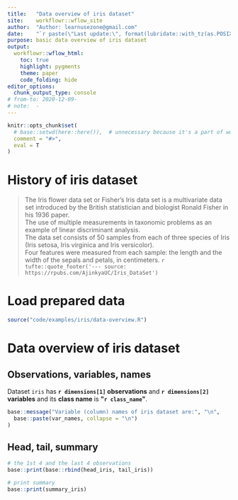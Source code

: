 ```yaml
---
title:   "Data overview of iris dataset"
site:    workflowr::wflow_site
author:  "Author: learnusezone@gmail.com"
date:    "`r paste(\"Last update:\", format(lubridate::with_tz(as.POSIXct(Sys.time()) + 7200, tzone = \"GMT\"), \"%Y-%m-%d %H:%M GMT+2\"))`"
purpose: basic data overview of iris dataset
output:
  workflowr::wflow_html:
    toc: true
    highlight: pygments
    theme: paper
    code_folding: hide
editor_options:
  chunk_output_type: console
# from-to: 2020-12-09-
# note:  -
---
```


```r
knitr::opts_chunk$set(
  # base::setwd(here::here()),  # unnecessary because it's a part of workflowrsubdirs::build_htmls()
  comment = "#>",
  eval = T
)
```


# History of iris dataset
> The Iris flower data set or Fisher’s Iris data set is a multivariate data set introduced by
the British statistician and biologist Ronald Fisher in his 1936 paper. \
The use of multiple measurements in taxonomic problems as an example of linear discriminant analysis. \
The data set consists of 50 samples from each of three species of
Iris (Iris setosa, Iris virginica and Iris versicolor). \
Four features were measured from each sample: the length and
the width of the sepals and petals, in centimeters.
> `r tufte::quote_footer('--- source: https://rpubs.com/AjinkyaUC/Iris_DataSet')`


# Load prepared data
```r
source("code/examples/iris/data-overview.R")
```


# Data overview of iris dataset
## Observations, variables, names
Dataset `iris` has **`r dimensions[1]` observations**
and **`r dimensions[2]` variables**
and its **class name** is **\"`r class_name`\"**.

```r
base::message("Variable (column) names of iris dataset are:", "\n",
  base::paste(var_names, collapse = "\n")          
)
```

## Head, tail, summary
```r
# the 1st 4 and the last 4 observations
base::print(base::rbind(head_iris, tail_iris))

# print summary
base::print(summary_iris)
```
